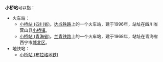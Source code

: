 '''小桥站'''可以指：
* 火车站：
** [[小桥站_(四川省)|小桥站 (四川省)]]，[[达成铁路|达成铁路]]上的一个火车站，建于1996年，站址在四川省营山县[[小桥镇_(营山县)|小桥镇]]。
** [[小桥站_(青海省)|小桥站 (青海省)]]，[[兰青铁路|兰青铁路]]上的一个火车站，建于1968年，站址在青海省西宁市[[城北区_(西宁市)|城北区]]。
* 地铁站：
** [[小桥站_(布拉格地铁)|小桥站 (布拉格地铁)]]
{{disambig|X小|Cat=三字車站名消歧義}}